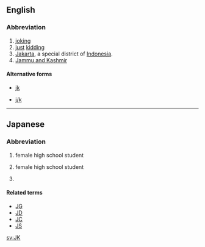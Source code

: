{{also|JK|jk|j/k}}

==English==

===Abbreviation===
{{head|en|abbreviation}}

# [[joking]]
# [[just]] [[kidding]]
# [[Jakarta]], a special district of [[Indonesia]].
# [[Jammu and Kashmir]]

====Alternative forms====
* {{sense|joking}} [[jk]]
* {{sense|just kidding}} [[j/k]]

----
==Japanese==

===Abbreviation===
{{head|ja|noun}}

# {{abbreviation of|joshi kōsei|lang=ja}} {{gloss|[[女子高生]] ([[じょしこうせい]])}} female high school student
# {{abbreviation of|joshi kōkōsei|lang=ja}} {{gloss|[[女子高校生]] ([[じょしこうこうせい]])}} female high school student
# {{abbreviation of|jōshikitekini kangaete|lang=ja}} {{gloss|[[常識的に考えて]]}}

====Related terms====
{{sense|female highschool student}}
* [[JG]]
* [[JD]]
* [[JC]]
* [[JS]]

[[sv:JK]]